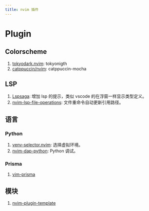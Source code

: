 ```yaml
---
title: nvim 插件
---
```


# Plugin

## Colorscheme

1. [tokyodark.nvim](https://github.com/tiagovla/tokyodark.nvim): tokyonigth
2. [catppuccin/nvim](https://github.com/catppuccin/nvim): catppuccin-mocha

## LSP

1. [Lspsaga](https://nvimdev.github.io/lspsaga/): 增加 lsp 的提示，类似 vscode 的在浮窗一样显示类型定义。
2. [nvim-lsp-file-operations](https://github.com/antosha417/nvim-lsp-file-operations): 文件重命令自动更新引用路径。

## 语言

### Python

1. [venv-selector.nvim](https://github.com/linux-cultist/venv-selector.nvim): 选择虚拟环境。
2. [nvim-dap-python](https://github.com/mfussenegger/nvim-dap-python): Python 调试。

### Prisma

1. [vim-prisma](https://github.com/prisma/vim-prisma)

## 模块

1. [nvim-plugin-template](https://github.com/nvimdev/nvim-plugin-template)